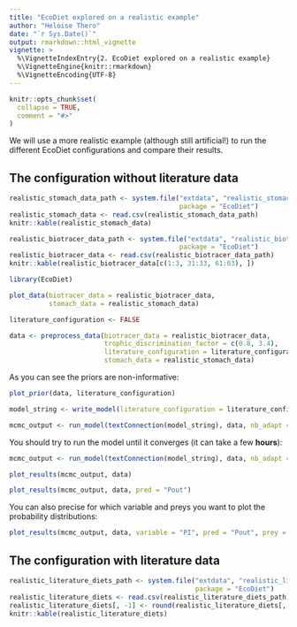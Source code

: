 ```yaml
---
title: "EcoDiet explored on a realistic example"
author: "Heloise Thero"
date: "`r Sys.Date()`"
output: rmarkdown::html_vignette
vignette: >
  %\VignetteIndexEntry{2. EcoDiet explored on a realistic example}
  %\VignetteEngine{knitr::rmarkdown}
  %\VignetteEncoding{UTF-8}
---
```


```r
knitr::opts_chunk$set(
  collapse = TRUE,
  comment = "#>"
)
```

We will use a more realistic example (although still artificial!) to run the different EcoDiet configurations and compare their results.

## The configuration without literature data

```r
realistic_stomach_data_path <- system.file("extdata", "realistic_stomach_data.csv",
                                           package = "EcoDiet")
realistic_stomach_data <- read.csv(realistic_stomach_data_path)
knitr::kable(realistic_stomach_data)
```

```r
realistic_biotracer_data_path <- system.file("extdata", "realistic_biotracer_data.csv",
                                           package = "EcoDiet")
realistic_biotracer_data <- read.csv(realistic_biotracer_data_path)
knitr::kable(realistic_biotracer_data[c(1:3, 31:33, 61:63), ])
```

```r
library(EcoDiet)

plot_data(biotracer_data = realistic_biotracer_data,
          stomach_data = realistic_stomach_data)
```

```r
literature_configuration <- FALSE

data <- preprocess_data(biotracer_data = realistic_biotracer_data,
                        trophic_discrimination_factor = c(0.8, 3.4),
                        literature_configuration = literature_configuration,
                        stomach_data = realistic_stomach_data)
```

As you can see the priors are non-informative:

```r
plot_prior(data, literature_configuration)
```

```r
model_string <- write_model(literature_configuration = literature_configuration)

mcmc_output <- run_model(textConnection(model_string), data, nb_adapt = 1e1, nb_iter = 1e2)
```

You should try to run the model until it converges (it can take a few **hours**):
```r
mcmc_output <- run_model(textConnection(model_string), data, nb_adapt = 1e3, nb_iter = 1e4)
```

```r
plot_results(mcmc_output, data)
```

```r
plot_results(mcmc_output, data, pred = "Pout")
```

You can also precise for which variable and preys you want to plot the probability distributions:

```r
plot_results(mcmc_output, data, variable = "PI", pred = "Pout", prey = c("Bivalves", "Worms"))
```

## The configuration with literature data

```r
realistic_literature_diets_path <- system.file("extdata", "realistic_literature_diets.csv",
                                               package = "EcoDiet")
realistic_literature_diets <- read.csv(realistic_literature_diets_path)
realistic_literature_diets[, -1] <- round(realistic_literature_diets[, -1], 2)
knitr::kable(realistic_literature_diets)
```

